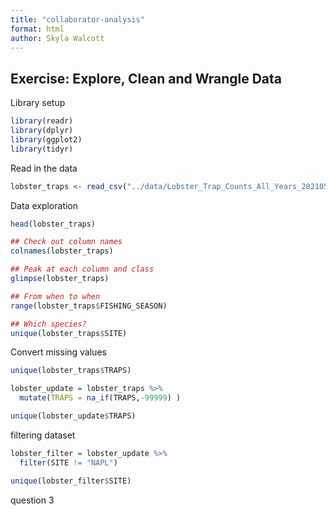 ```yaml
---
title: "collaborator-analysis"
format: html
author: Skyla Walcott
---
```


## Exercise: Explore, Clean and Wrangle Data

Library setup

```r
library(readr)
library(dplyr)
library(ggplot2)
library(tidyr)
```

Read in the data
```r
lobster_traps <- read_csv("../data/Lobster_Trap_Counts_All_Years_20210519.csv")
```

Data exploration
```r
head(lobster_traps)

## Check out column names
colnames(lobster_traps)

## Peak at each column and class
glimpse(lobster_traps)

## From when to when
range(lobster_traps$FISHING_SEASON)

## Which species?
unique(lobster_traps$SITE)
```

Convert missing values
```r
unique(lobster_traps$TRAPS)

lobster_update = lobster_traps %>% 
  mutate(TRAPS = na_if(TRAPS,-99999) )

unique(lobster_update$TRAPS)

```

filtering dataset
```r
lobster_filter = lobster_update %>% 
  filter(SITE != "NAPL")

unique(lobster_filter$SITE)
```

question 3
```r
```

